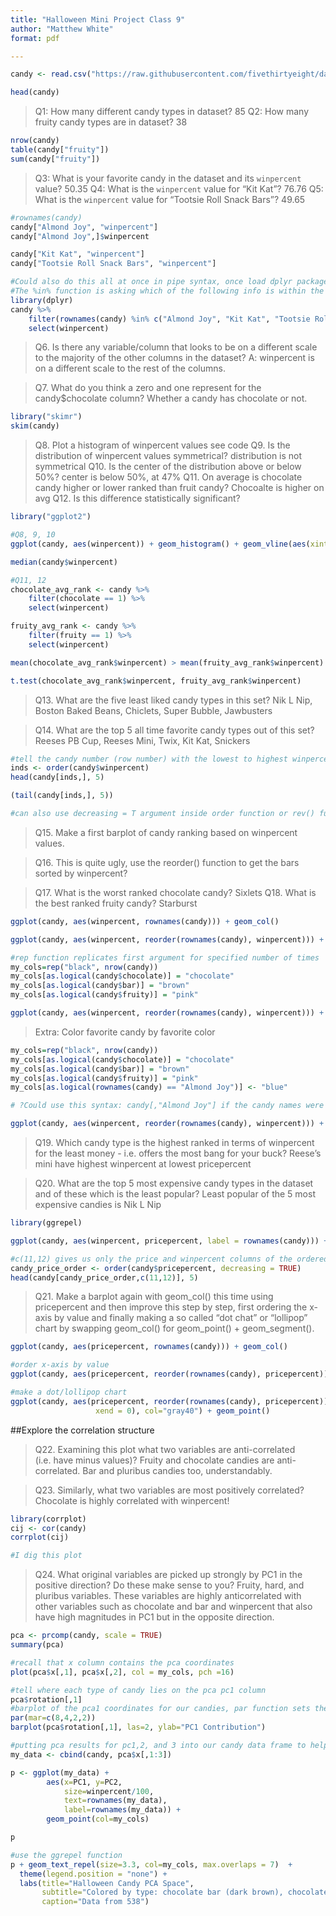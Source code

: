 ```yaml
---
title: "Halloween Mini Project Class 9"
author: "Matthew White"
format: pdf

---
```


```r
candy <- read.csv("https://raw.githubusercontent.com/fivethirtyeight/data/master/candy-power-ranking/candy-data.csv", row.names=1)

```

```r
head(candy)
```

>Q1: How many different candy types in dataset?  85
>Q2: How many fruity candy types are in dataset?  38

```r
nrow(candy)
table(candy["fruity"])
sum(candy["fruity"])
```

>Q3: What is your favorite candy in the dataset and its `winpercent` value? 50.35
>Q4: What is the `winpercent` value for "Kit Kat"?  76.76
>Q5: What is the `winpercent` value for "Tootsie Roll Snack Bars"? 49.65

```r
#rownames(candy)
candy["Almond Joy", "winpercent"]
candy["Almond Joy",]$winpercent

candy["Kit Kat", "winpercent"]
candy["Tootsie Roll Snack Bars", "winpercent"]

#Could also do this all at once in pipe syntax, once load dplyr package
#The %in% function is asking which of the following info is within the previous vector/data frame
library(dplyr)
candy %>% 
    filter(rownames(candy) %in% c("Almond Joy", "Kit Kat", "Tootsie Roll Snack Bars")) %>%
    select(winpercent)
```

>Q6. Is there any variable/column that looks to be on a different scale to the majority of the other columns in the dataset?  A: winpercent is on a different scale to the rest of the columns. 

>Q7. What do you think a zero and one represent for the candy$chocolate column? 
Whether a candy has chocolate or not. 



```r
library("skimr")
skim(candy)


```

>Q8. Plot a histogram of winpercent values
      see code
>Q9. Is the distribution of winpercent values symmetrical?
      distribution is not symmetrical
>Q10. Is the center of the distribution above or below 50%?
      center is below 50%, at 47%
>Q11. On average is chocolate candy higher or lower ranked than fruit candy?
      Chocoalte is higher on avg
>Q12. Is this difference statistically significant?

```r
library("ggplot2")

#Q8, 9, 10
ggplot(candy, aes(winpercent)) + geom_histogram() + geom_vline(aes(xintercept = median(winpercent)), color = "red", linetype = "dashed")

median(candy$winpercent)

#Q11, 12
chocolate_avg_rank <- candy %>%
    filter(chocolate == 1) %>%
    select(winpercent)

fruity_avg_rank <- candy %>%
    filter(fruity == 1) %>%
    select(winpercent)

mean(chocolate_avg_rank$winpercent) > mean(fruity_avg_rank$winpercent)

t.test(chocolate_avg_rank$winpercent, fruity_avg_rank$winpercent)


```


>Q13. What are the five least liked candy types in this set?
Nik L Nip, Boston Baked Beans, Chiclets, Super Bubble, Jawbusters

>Q14. What are the top 5 all time favorite candy types out of this set?
Reeses PB Cup, Reeses Mini, Twix, Kit Kat, Snickers

```r
#tell the candy number (row number) with the lowest to highest winpercent order
inds <- order(candy$winpercent)
head(candy[inds,], 5)

(tail(candy[inds,], 5))

#can also use decreasing = T argument inside order function or rev() function to reverse the indeces

```

>Q15. Make a first barplot of candy ranking based on winpercent values.

>Q16. This is quite ugly, use the reorder() function to get the bars sorted by winpercent?

> Q17. What is the worst ranked chocolate candy?
Sixlets
> Q18. What is the best ranked fruity candy?
Starburst

```r
ggplot(candy, aes(winpercent, rownames(candy))) + geom_col()

ggplot(candy, aes(winpercent, reorder(rownames(candy), winpercent))) + geom_col()

#rep function replicates first argument for specified number of times
my_cols=rep("black", nrow(candy))
my_cols[as.logical(candy$chocolate)] = "chocolate"
my_cols[as.logical(candy$bar)] = "brown"
my_cols[as.logical(candy$fruity)] = "pink"

ggplot(candy, aes(winpercent, reorder(rownames(candy), winpercent))) + geom_col(fill = my_cols)
```



>Extra: Color favorite candy by favorite color

```r
my_cols=rep("black", nrow(candy))
my_cols[as.logical(candy$chocolate)] = "chocolate"
my_cols[as.logical(candy$bar)] = "brown"
my_cols[as.logical(candy$fruity)] = "pink"
my_cols[as.logical(rownames(candy) == "Almond Joy")] <- "blue"

# ?Could use this syntax: candy[,"Almond Joy"] if the candy names were still themselves a column, rather than rownames? 

ggplot(candy, aes(winpercent, reorder(rownames(candy), winpercent))) + geom_col(fill = my_cols)
```


>Q19. Which candy type is the highest ranked in terms of winpercent for the least money - i.e. offers the most bang for your buck?
      Reese's mini have highest winpercent at lowest pricepercent
      
>Q20. What are the top 5 most expensive candy types in the dataset and of these which is the least popular?
      Least popular of the 5 most expensive candies is Nik L Nip 
      
```r
library(ggrepel)

ggplot(candy, aes(winpercent, pricepercent, label = rownames(candy))) + geom_point(col = my_cols) + geom_text_repel(col=my_cols, size=3.3, max.overlaps = 5)

#c(11,12) gives us only the price and winpercent columns of the ordered rows we ask for. 
candy_price_order <- order(candy$pricepercent, decreasing = TRUE)
head(candy[candy_price_order,c(11,12)], 5)
```


>Q21. Make a barplot again with geom_col() this time using pricepercent and then improve this step by step, first ordering the x-axis by value and finally making a so called “dot chat” or “lollipop” chart by swapping geom_col() for geom_point() + geom_segment().

```r
ggplot(candy, aes(pricepercent, rownames(candy))) + geom_col()

#order x-axis by value
ggplot(candy, aes(pricepercent, reorder(rownames(candy), pricepercent))) + geom_col()

#make a dot/lollipop chart
ggplot(candy, aes(pricepercent, reorder(rownames(candy), pricepercent))) + geom_segment(aes(yend = reorder(rownames(candy), pricepercent), 
                   xend = 0), col="gray40") + geom_point()

```


##Explore the correlation structure 

>Q22. Examining this plot what two variables are anti-correlated (i.e. have minus values)?
      Fruity and chocolate candies are anti-correlated. Bar and pluribus candies too, understandably.

>Q23. Similarly, what two variables are most positively correlated?
      Chocolate is highly correlated with winpercent!

```r
library(corrplot)
cij <- cor(candy)
corrplot(cij)

#I dig this plot
```


>Q24. What original variables are picked up strongly by PC1 in the positive direction? Do these make sense to you? 
      Fruity, hard, and pluribus variables. These variables are highly anticorrelated with other variables such as chocolate and bar and winpercent that also have high magnitudes in PC1 but in the opposite direction.   

```r
pca <- prcomp(candy, scale = TRUE)
summary(pca)

#recall that x column contains the pca coordinates
plot(pca$x[,1], pca$x[,2], col = my_cols, pch =16)

#tell where each type of candy lies on the pca pc1 column
pca$rotation[,1]
#barplot of the pca1 coordinates for our candies, par function sets the margians
par(mar=c(8,4,2,2))
barplot(pca$rotation[,1], las=2, ylab="PC1 Contribution")

```

```r
#putting pca results for pc1,2, and 3 into our candy data frame to help with ggplot functionality
my_data <- cbind(candy, pca$x[,1:3])

p <- ggplot(my_data) + 
        aes(x=PC1, y=PC2, 
            size=winpercent/100,  
            text=rownames(my_data),
            label=rownames(my_data)) +
        geom_point(col=my_cols)

p

#use the ggrepel function
p + geom_text_repel(size=3.3, col=my_cols, max.overlaps = 7)  + 
  theme(legend.position = "none") +
  labs(title="Halloween Candy PCA Space",
       subtitle="Colored by type: chocolate bar (dark brown), chocolate other (light brown), fruity (red), other (black)",
       caption="Data from 538")

```




